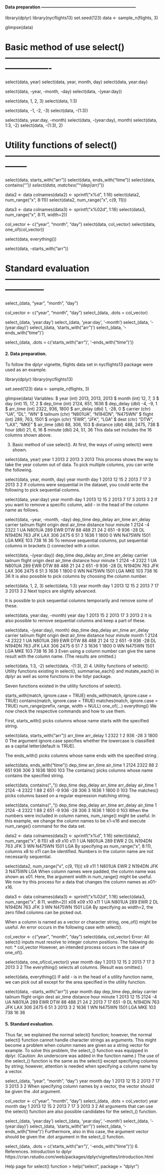 #### Data preparation ------------------------------------------------------------------
library(dplyr)
library(nycflights13)
set.seed(123)
data <- sample_n(flights, 3)

glimpse(data)

# Basic method of use select() ----------------------------------------------------------------------
select(data, year)
select(data, year, month, day)
select(data, year:day)

select(data, -year, -month, -day)
select(data, -(year:day))

select(data, 1, 2, 3)
select(data, 1:3)

select(data, -1, -2, -3)
select(data, -(1:3))

select(data, year:day, -month)
select(data, -(year:day), month)
select(data, 1:3, -2)
select(data, -(1:3), 2)

# Utility functions of select() --------------------------------------------------------------
select(data, starts_with("arr"))
select(data, ends_with("time"))
select(data, contains("_"))
select(data, matches("^(dep|arr)_"))

data2 <- data
colnames(data2) <- sprintf("x%d", 1:16)
select(data2, num_range("x", 8:11))
select(data2, num_range("x", c(9, 11)))

data3 <- data
colnames(data3) <- sprintf("x%02d", 1:16)
select(data3, num_range("x", 8:11, width=2))

col_vector <- c("year", "month", "day")
select(data, col_vector)
select(data, one_of(col_vector))

select(data, everything())

select(data, -starts_with("arr"))

# Standard evaluation --------------------------------------------------------------------
select_(data, "year", "month", "day")

col_vector <- c("year", "month", "day")
select_(data, .dots = col_vector)

select_(data, 'year:day')
select_(data, 'year:day', '-month')
select_(data, '-(year:day)')
select_(data, 'starts_with("arr")')
select_(data, '-ends_with("time")')

select_(data, .dots = c('starts_with("arr")', '-ends_with("time")'))

#### 2. Data preparation.
To follow the dplyr vignette, flights data set in nycflights13 package were used as an example.

library(dplyr)
library(nycflights13)

set.seed(123)
data <- sample_n(flights, 3)

glimpse(data)
Variables:
$ year      (int) 2013, 2013, 2013
$ month     (int) 12, 7, 3
$ day       (int) 15, 17, 2
$ dep_time  (int) 2124, 651, 1636
$ dep_delay (dbl) -4, -9, 1
$ arr_time  (int) 2322, 936, 1800
$ arr_delay (dbl) 1, -28, 0
$ carrier   (chr) "UA", "DL", "WN"
$ tailnum   (chr) "N801UA", "N194DN", "N475WN"
$ flight    (int) 289, 763, 1501
$ origin    (chr) "EWR", "JFK", "LGA"
$ dest      (chr) "DTW", "LAX", "MKE"
$ air_time  (dbl) 88, 306, 103
$ distance  (dbl) 488, 2475, 738
$ hour      (dbl) 21, 6, 16
$ minute    (dbl) 24, 51, 36
This data set includes the 16 columns shown above.

3. Basic method of use select().
At first, the ways of using select() were shown.

select(data, year)
  year
1 2013
2 2013
3 2013
This process shows the way to take the year column out of data. To pick multiple columns, you can write the following.

select(data, year, month, day)
  year month day
1 2013    12  15
2 2013     7  17
3 2013     3   2
If columns were sequential in the dataset, you could write the following to pick sequential columns.

select(data, year:day)
  year month day
1 2013    12  15
2 2013     7  17
3 2013     3   2
If you want to remove a specific column, add - in the head of the column name as follows.

select(data, -year, -month, -day)
  dep_time dep_delay arr_time arr_delay carrier tailnum flight origin dest air_time distance hour minute
1     2124        -4     2322         1      UA  N801UA    289    EWR  DTW       88      488   21     24
2      651        -9      936       -28      DL  N194DN    763    JFK  LAX      306     2475    6     51
3     1636         1     1800         0      WN  N475WN   1501    LGA  MKE      103      738   16     36
To remove sequential columns, put sequential columns in brackets () connected with a colon.

select(data, -(year:day))
  dep_time dep_delay arr_time arr_delay carrier tailnum flight origin dest air_time distance hour minute
1     2124        -4     2322         1      UA  N801UA    289    EWR  DTW       88      488   21     24
2      651        -9      936       -28      DL  N194DN    763    JFK  LAX      306     2475    6     51
3     1636         1     1800         0      WN  N475WN   1501    LGA  MKE      103      738   16     36
It is also possible to pick columns by choosing the column number.

select(data, 1, 2, 3)
select(data, 1:3)
  year month day
1 2013    12  15
2 2013     7  17
3 2013     3   2
Next topics are slightly advanced.

It is possible to pick sequential columns temporarily and remove some of these.

select(data, year:day, -month)
  year day
1 2013  15
2 2013  17
3 2013   2
It is also possible to remove sequential columns and keep a part of these.

select(data, -(year:day), month)
  dep_time dep_delay arr_time arr_delay carrier tailnum flight origin dest air_time distance hour minute month
1     2124        -4     2322         1      UA  N801UA    289    EWR  DTW       88      488   21     24    12
2      651        -9      936       -28      DL  N194DN    763    JFK  LAX      306     2475    6     51     7
3     1636         1     1800         0      WN  N475WN   1501    LGA  MKE      103      738   16     36     3
Even using a column number can give the same result with the column name. (The results are omitted.)

select(data, 1:3, -2)
select(data, -(1:3), 2)
4. Utility functions of select().
Utility functions existing in select(), summarise_each() and mutate_each() in dplyr as well as some functions in the tidyr package.

Seven functions existed in the utility functions of select().

starts_with(match, ignore.case = TRUE)
ends_with(match, ignore.case = TRUE)
contains(match, ignore.case = TRUE)
matches(match, ignore.case = TRUE)
num_range(prefix, range, width = NULL)
one_of(...)
everything()
We now check the respective commands and how to use them.

First, starts_with() picks columns whose name starts with the specified string.

select(data, starts_with("arr"))
  arr_time arr_delay
1     2322         1
2      936       -28
3     1800         0
The argument ignore.case specifies whether the lowercase is classified as a capital letter(default is TRUE).

The ends_with() picks columns whose name ends with the specified string .

select(data, ends_with("time"))
  dep_time arr_time air_time
1     2124     2322       88
2      651      936      306
3     1636     1800      103
The contains() picks columns whose name contains the specified string.

select(data, contains("_"))
  dep_time dep_delay arr_time arr_delay air_time
1     2124        -4     2322         1       88
2      651        -9      936       -28      306
3     1636         1     1800         0      103
The matches() picks columns based on a regular expression matching string.

select(data, contains("_"))
  dep_time dep_delay arr_time arr_delay air_time
1     2124        -4     2322         1       88
2      651        -9      936       -28      306
3     1636         1     1800         0      103
When the numbers were included in column names, num_range() might be useful. 
In this example, we change the column names to be x1–x16 and execute num_range() command for the data set.

data2 <- data
colnames(data2) <- sprintf("x%d", 1:16)
select(data2, num_range("x", 8:11))
  x8     x9  x10 x11
1 UA N801UA  289 EWR
2 DL N194DN  763 JFK
3 WN N475WN 1501 LGA
By specifying as num_range("x", 8:11), columns x8 to x11 can be identified. 
Numbers in the column name are not necessarily sequential.

select(data2, num_range("x", c(9, 11)))
      x9 x11
1 N801UA EWR
2 N194DN JFK
3 N475WN LGA
When column names were padded, the column name was shown as x01. 
Here, the argument width in num_range() might be useful. 
We now try this process for a data that changes the column names as x01–x16.

data3 <- data
colnames(data3) <- sprintf("x%02d", 1:16)
select(data3, num_range("x", 8:11, width=2))
  x08    x09  x10 x11
1  UA N801UA  289 EWR
2  DL N194DN  763 JFK
3  WN N475WN 1501 LGA
By specifying as width=2, the zero filled columns can be picked out.

When a column is named as a vector or character string, one_of() might be useful. 
An error occurs in the following case with select().

col_vector <- c("year", "month", "day")
select(data, col_vector)
Error: All select() inputs must resolve to integer column positions.
The following do not:
*  col_vector
However, an intended process occurs in the case of one_of().

select(data, one_of(col_vector))
  year month day
1 2013    12  15
2 2013     7  17
3 2013     3   2
The everything() selects all columns. (Result was omitted.)

select(data, everything())
If add - is in the head of a utility function name, we can pick out all except for the area specified in the utility function.

select(data, -starts_with("arr"))
  year month day dep_time dep_delay carrier tailnum flight origin dest air_time distance hour minute
1 2013    12  15     2124        -4      UA  N801UA    289    EWR  DTW       88      488   21     24
2 2013     7  17      651        -9      DL  N194DN    763    JFK  LAX      306     2475    6     51
3 2013     3   2     1636         1      WN  N475WN   1501    LGA  MKE      103      738   16     36

#### 5. Standard evaluation.
Thus far, we explained the normal select() function; however, the normal select() function cannot handle character strings as arguments. 
This might become a problem when column names are given as a string vector for example. 
To solve this problem, the select_() function was equipped in dplyr. (Caution: An underscore was added in the function name.) 
The use of the select_() function is the same as the select() except specifying columns by string; however, attention is needed when specifying a column name by a vector.

select_(data, "year", "month", "day")
  year month day
1 2013    12  15
2 2013     7  17
3 2013     3   2
When specifying column names by a vector, the vector should be given the .dot argument.

col_vector <- c("year", "month", "day")
select_(data, .dots = col_vector)
  year month day
1 2013    12  15
2 2013     7  17
3 2013     3   2
All arguments that can use the select() function are also possible candidates for the select_() function.

select_(data, 'year:day')
select_(data, 'year:day', '-month')
select_(data, '-(year:day)')
select_(data, 'starts_with("arr")')
select_(data, '-ends_with("time")')
Furthermore, also in this case, the argument vector should be given the .dot argument in the select_() function.

select_(data, .dots = c('starts_with("arr")', '-ends_with("time")'))
6. References.
Introduction to dplyr 
https://cran.rstudio.com/web/packages/dplyr/vignettes/introduction.html

Help page for select() function 
> help("select", package = "dplyr")

